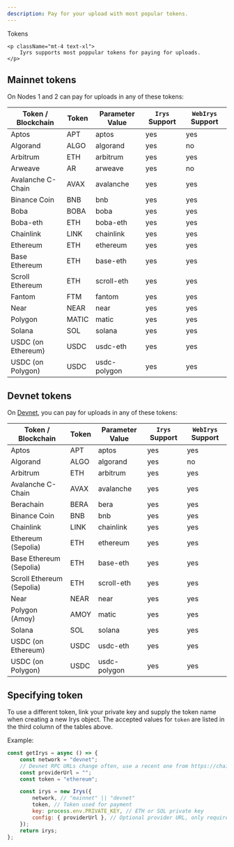 ```yaml
---
description: Pay for your upload with most popular tokens.
---
```



<div className="flex flex-col mt-5">
	<div className="flex items-end">
    	<div className=""><Heading level={1}>Tokens</Heading></div>
    </div>

    <p className="mt-4 text-xl">
    	Iyrs supports most poppular tokens for paying for uploads.
    </p>

</div>

## Mainnet tokens

On Nodes 1 and 2 can pay for uploads in any of these tokens:

| Token / Blockchain | Token | Parameter Value | `Irys` Support | `WebIrys` Support |
| ------------------ | ----- | --------------- | -------------- | ----------------- |
| Aptos              | APT   | aptos           | yes            | yes               |
| Algorand           | ALGO  | algorand        | yes            | no                |
| Arbitrum           | ETH   | arbitrum        | yes            | yes               |
| Arweave            | AR    | arweave         | yes            | no                |
| Avalanche C-Chain  | AVAX  | avalanche       | yes            | yes               |
| Binance Coin       | BNB   | bnb             | yes            | yes               |
| Boba               | BOBA  | boba            | yes            | yes               |
| Boba-eth           | ETH   | boba-eth        | yes            | yes               |
| Chainlink          | LINK  | chainlink       | yes            | yes               |
| Ethereum           | ETH   | ethereum        | yes            | yes               |
| Base Ethereum      | ETH   | base-eth        | yes            | yes               |
| Scroll Ethereum    | ETH   | scroll-eth      | yes            | yes               |
| Fantom             | FTM   | fantom          | yes            | yes               |
| Near               | NEAR  | near            | yes            | yes               |
| Polygon            | MATIC | matic           | yes            | yes               |
| Solana             | SOL   | solana          | yes            | yes               |
| USDC (on Ethereum) | USDC  | usdc-eth        | yes            | yes               |
| USDC (on Polygon)  | USDC  | usdc-polygon    | yes            | yes               |

## Devnet tokens

On [Devnet](/developer-docs/using-devnet), you can pay for uploads in any of these tokens:

| Token / Blockchain        | Token | Parameter Value | `Irys` Support | `WebIrys` Support |
| ------------------------- | ----- | --------------- | -------------- | ----------------- |
| Aptos                     | APT   | aptos           | yes            | yes               |
| Algorand                  | ALGO  | algorand        | yes            | no                |
| Arbitrum                  | ETH   | arbitrum        | yes            | yes               |
| Avalanche C-Chain         | AVAX  | avalanche       | yes            | yes               |
| Berachain                 | BERA  | bera            | yes            | yes               |
| Binance Coin              | BNB   | bnb             | yes            | yes               |
| Chainlink                 | LINK  | chainlink       | yes            | yes               |
| Ethereum (Sepolia)        | ETH   | ethereum        | yes            | yes               |
| Base Ethereum (Sepolia)   | ETH   | base-eth        | yes            | yes               |
| Scroll Ethereum (Sepolia) | ETH   | scroll-eth      | yes            | yes               |
| Near                      | NEAR  | near            | yes            | yes               |
| Polygon (Amoy)            | AMOY  | matic           | yes            | yes               |
| Solana                    | SOL   | solana          | yes            | yes               |
| USDC (on Ethereum)        | USDC  | usdc-eth        | yes            | yes               |
| USDC (on Polygon)         | USDC  | usdc-polygon    | yes            | yes               |

## Specifying token

To use a different token, link your private key and supply the token name when creating a new Irys object. The accepted values for `token` are listed in the third column of the tables above.

Example:

```js copy
const getIrys = async () => {
	const network = "devnet";
	// Devnet RPC URLs change often, use a recent one from https://chainlist.org/
	const providerUrl = "";
	const token = "ethereum";

	const irys = new Irys({
		network, // "mainnet" || "devnet"
		token, // Token used for payment
		key: process.env.PRIVATE_KEY, // ETH or SOL private key
		config: { providerUrl }, // Optional provider URL, only required when using Devnet
	});
	return irys;
};
```
